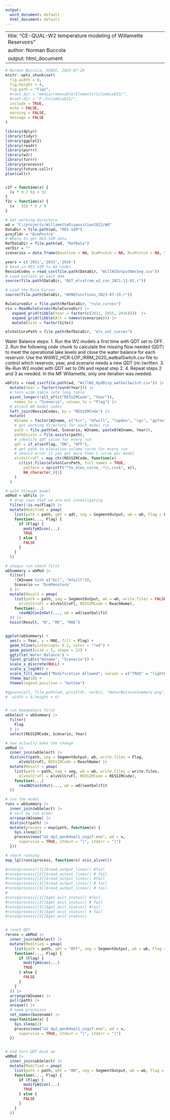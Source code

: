```yaml
---
output:
  word_document: default
  html_document: default
---
```

-----
title: "CE-QUAL-W2 temperature modeling of Willamette Reservoirs"
author: Norman Buccola
output: html_document
----

```r
# Norman Buccola, USACE, 2023-07-26
knitr::opts_chunk$set(
  fig.width = 8,
  fig.height = 4,
  fig.path = "Figs",
  #root.dir = "media/removable/Elements/ColumbiaEIS/",
  #root.dir = "F:/ColumbiaEIS/",
  include = TRUE,
  echo = FALSE,
  warning = FALSE,
  message = FALSE
)

library(dplyr)
library(tidyr)
library(ggplot2)
library(readr)
library(purrr)
library(w2r)
library(furrr)
library(processx)
library(future.callr)
plan(callr)


c2f = function(x) {
  (x * 9 / 5) + 32
}
f2c = function(x) {
  (x - 32) * 5 / 9
}

# Set working directory
wd = "C:/projects/WillametteDisposition2023/WQ"
DataDir = file.path(wd, "RES-SIM")
projFldr = "DcmPnstck"
# Where to get RES-SIM data
RefDataDir = file.path(wd, "RefData")
verDir = ""
scenarios = data.frame(Baseline = NA, DcmPnstck = NA, RcnPnstck = NA, StationService = NA)

years = c('2011','2015','2016')
# Read in RES-SIM to W2 codes
RessimCodes = read_csv(file.path(DataDir, "WillW2OutputNmsSeg.csv"))
# Load outlets at each dam
source(file.path(DataDir, "QGT_elvsFrom_w2_con_2021-11-01.r"))

# Load the Rule Curves
source(file.path(DataDir, "WVWQfunctions_2023-07-19.r"))

RuleCurveDir = file.path(RefDataDir, "rule_curves")
rcs = ReadRuleCurves(RuleCurveDir) |> 
   expand_grid(tibble(Year = factor(c(2011, 2015, 2016))))  |>
   expand_grid(tibble(Alt = names(scenarios))) |>
   mutate(Site = factor(Site))

elvVolCurvPath = file.path(RefDataDir, "elv_vol_curves")
```

Water Balance steps:
1. Run the W2 models a first time with QDT set to OFF. 
2. Run the following code chunk to calculate the missing flow needed (QDT) to meet the operational lake levels and close the water balance for each reservoir. Use the WillW2_HCR-LOP_IRRM_2020_watbalSwitch.csv file to control which reservoir, year, and scenario needs a new QDT (re-)written. 
3. Re-Run W2 model with QDT set to ON and repeat step 2. 
4. Repeat steps 2 and 3 as needed. In the MF Willamette, only one iteration was needed.


```r
wbFits = read_csv(file.path(wd, "WillW2_HydDisp_watbalSwitch.csv")) |>
  mutate(Year = factor(round(Year))) |>
  # turn wide table into long table
  pivot_longer(!all_of(c("RESSIMCode", "Year")),
    names_to = "Scenario", values_to = "Flag") |>
  # attach WQ model codes
  left_join(RessimCodes, by = "RESSIMCode") |>
  mutate(
    W2name = factor(W2name, c("hcr", "mfwill", "lopdex", "cgr", "gpfos", "det", "bcl")),
    # get working directory for each model run
    path = file.path(wd, Scenario, W2name, paste0(W2name, Year)),
    pathExists = file.exists(path),
    # identify qdt value for every run
    qdt = if_else(Flag, "ON", "OFF"),
    # get path to elevation-volume curve for every run
    # should error if you get more than 1 curve per model
    elvVolCrvFl = map_chr(RESSIMCode, function(x)
      c(list.files(elvVolCurvPath, full.names = TRUE,
        pattern = sprintf("^%s_elev_curve_.*\\.csv$", x)),
        NA_character_)[1]
    )
  )

# walk through model
wbMod = wbFits |>
  # drop rows that we are not investigating
  filter(!is.na(Flag)) |>
  mutate(Modified = pmap(
    list(path = path, qdt = qdt, seg = SegmentOutput, wb = wb, Flag = Flag),
    function(..., Flag) {
      if (Flag) {
        modifyW2con(...)
        TRUE
      } else {
        FALSE
      }
    }
  ))
```


```r
# always run check first
wbSummary = wbMod |>
  filter(
    !(W2name %in% c("bcl", "mfwill")),
    Scenario == "DcmPenstock"
  ) |>
  mutate(Result = pmap(
    list(path = path, seg = SegmentOutput, wb = wb, write.files = FALSE,
      elvVolCrvFl = elvVolCrvFl, RESSIMCode = ReachName),
    function(...)
      readW2ConInOut(..., wd = wd)$watbal$fit
  )) |>
  hoist(Result, "N", "ME", "MAE")


ggplot(wbSummary) +
  aes(x = Year, y = MAE, fill = Flag) +
  geom_hline(yintercept= 0.2, color = "red") +
  geom_point(size = 5, shape = 21) +
  ggtitle('Water Balance') +
  facet_grid(c("W2name", "Scenario")) +
  scale_x_discrete(NULL) +
  scale_y_log10() +
  scale_fill_manual("Modification Allowed", values = c("TRUE" = "lightblue", "FALSE" = "grey70")) +
  theme_bw(18) +
  theme(legend.position = "bottom")

#ggsave(plt, file.path(wd, projFldr, verDir, "WaterBalanceSummary.png"),
#  width = 9,height = 6)


# run headwaters first
wbSelect = wbSummary |>
  filter(
    Flag
  ) |>
  select(RESSIMCode, Scenario, Year)
```

```r
# now actually make the change
wbMod |>
  inner_join(wbSelect) |>
  distinct(path, seg = SegmentOutput, wb, write.files = Flag,
      elvVolCrvFl, RESSIMCode = ReachName) |>
  mutate(Result = pmap(
    list(path = path, seg = seg, wb = wb, write.files = write.files,
      elvVolCrvFl = elvVolCrvFl, RESSIMCode = RESSIMCode),
    function(...)
      readW2ConInOut(..., wd = wd)$watbal$fit
  ))
```

```r
# run the model
runs = wbSummary |>
  inner_join(wbSelect) |>
  # sort by run order
  arrange(W2name) |>
  distinct(path) |>
  mutate(process = map(path, function(x) {
    Sys.sleep(2)
    process$new("w2_4p2_gen64opt1_usgs7.exe", wd = x,
      supervise = TRUE, stdout = "|", stderr = "|")
  }))

# check running
map_lgl(runs$process, function(x) x$is_alive())

#runs$process[[1]]$read_output_lines() #fail
#runs$process[[2]]$read_output_lines() # fail
#runs$process[[3]]$read_output_lines() #fail
#runs$process[[4]]$read_output_lines() # fail
#runs$process[[5]]$read_output_lines() # fail
#
#runs$process[[1]]$get_exit_status() #fail
#runs$process[[2]]$get_exit_status() # fail
#runs$process[[3]]$get_exit_status() #fail
#runs$process[[4]]$get_exit_status() # fail
#runs$process[[5]]$get_exit_status()



```


```r
# reset QDT
reruns = wbMod |>
  inner_join(wbSelect) |>
  mutate(Modified = pmap(
    list(path = path, qdt = "OFF", seg = SegmentOutput, wb = wb, Flag = Flag),
    function(..., Flag) {
      if (Flag) {
        modifyW2con(...)
        TRUE
      } else {
        FALSE
      }
    }
  )) |>
  arrange(W2name) |>
  pull(path) |>
  unique() |>
  # name processes
  set_names(basename) |>
  map(function(x) {
    Sys.sleep(2)
    process$new("w2_4p2_gen64opt1_usgs7.exe", wd = x,
      supervise = TRUE, stdout = "|", stderr = "|")
  })


# and turn QDT back on
wbMod |>
  inner_join(wbSelect) |>
  mutate(Modified = pmap(
    list(path = path, qdt = "ON", seg = SegmentOutput, wb = wb, Flag = Flag),
    function(..., Flag) {
      if (Flag) {
        modifyW2con(...)
        TRUE
      } else {
        FALSE
      }
    }
  ))
```
